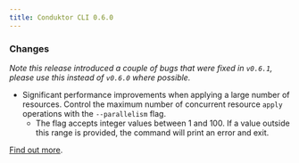 ```yaml
---
title: Conduktor CLI 0.6.0
---
```



### Changes

*Note this release introduced a couple of bugs that were fixed in `v0.6.1`, please use this instead of `v0.6.0` where possible.*

- Significant performance improvements when applying a large number of resources. Control the maximum number of concurrent resource `apply` operations with the `--parallelism` flag.
  - The flag accepts integer values between 1 and 100. If a value outside this range is provided, the command will print an error and exit.

[Find out more](https://github.com/conduktor/ctl/releases/tag/v0.6.0).
